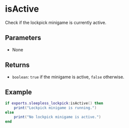 # isActive

Check if the lockpick minigame is currently active.

## Parameters

- None

## Returns

- `boolean`: `true` if the minigame is active, `false` otherwise.

## Example

```lua
if exports.sleepless_lockpick:isActive() then
    print("Lockpick minigame is running.")
else
    print("No lockpick minigame is active.")
end
```